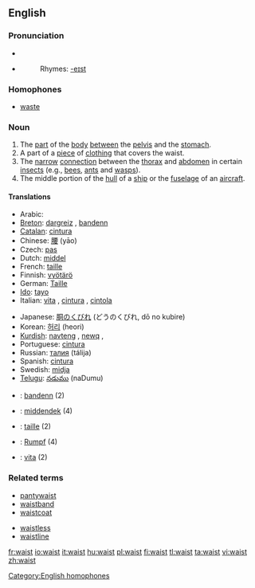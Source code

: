 {{wikipedia|dab=waist (disambiguation)|waist}}
==English==

===Pronunciation===
*{{IPA|/weɪst/}}
*{{audio|en-us-waist.ogg|Audio (US)}}
*:Rhymes: [[Rhymes:English:-eɪst|-eɪst]]

===Homophones===
*[[waste]]

===Noun===
{{wikipedia}}
{{en-noun}}

# The [[part]] of the [[body]] [[between]] the [[pelvis]] and the [[stomach]].
# A part of a [[piece]] of [[clothing]] that covers the waist.
# The [[narrow]] [[connection]] between the [[thorax]] and [[abdomen]] in certain [[insect]]s (e.g., [[bee]]s, [[ant]]s and [[wasp]]s).
# The middle portion of the [[hull]] of a [[ship]] or the [[fuselage]] of an [[aircraft]].

====Translations====
{{trans-top|part of the body between the pelvis and the stomach}}
*Arabic: {{ARchar|[[خصر]]}} {{unicode|(χaʂr)}}
*[[Breton]]: [[dargreiz]] {{m}}, [[bandenn]] {{f}}
*[[Catalan]]: [[cintura]] {{f}}
*Chinese: [[腰]] (yāo)
*Czech: [[pas]] {{m}}
*Dutch: [[middel]] {{n}}
*French: [[taille]] {{f}}
*Finnish: [[vyötärö]]
*German: [[Taille]] {{f}}
*[[Ido]]: [[tayo]]
*Italian: [[vita#Italian|vita]] {{f}}, [[cintura]] {{f}}, [[cintola]] {{f}}
{{trans-mid}}
*Japanese: [[胴のくびれ]] (どうのくびれ, dō no kubire)
*Korean: [[허리]] (heori)
*[[Kurdish]]: [[navteng]] {{f}}, [[newq]] {{f}}, {{KUchar|[[که‌مه‌ر]]}}
*Portuguese: [[cintura]] {{f}}
*Russian: [[талия]] (tálija) {{f}}
*Spanish: [[cintura]] {{f}}
*Swedish: [[midja]]
*[[Telugu]]: [[నడుము]] (naDumu)
{{trans-bottom}}

{{trans-top|A part of a piece of clothing that covers the waist}}
{{trans-mid}}
{{trans-bottom}}

{{trans-top|The narrow connection between the thorax and abdomen in certain insects}}
{{trans-mid}}
{{trans-bottom}}

{{trans-top|The middle portion of the hull of a ship or the fuselage of an aircraft}}
{{trans-mid}}
{{trans-bottom}}

{{checktrans}}
*{{ttbc|Breton}}: [[bandenn]] {{f}} (2)
*{{ttbc|Dutch}}: [[middendek]] {{n}} (4)
*{{ttbc|French}}: [[taille]] {{f}} (2)
*{{ttbc|German}}: [[Rumpf]] {{m}} (4)
*{{ttbc|Italian}}: [[vita#Italian|vita]] {{f}} (2)

===Related terms===
{{top2}}
*[[pantywaist]]
*[[waistband]]
*[[waistcoat]]
{{mid2}}
*[[waistless]]
*[[waistline]]
{{bottom2}}

[[Category:English homophones]]

[[fr:waist]]
[[io:waist]]
[[it:waist]]
[[hu:waist]]
[[pl:waist]]
[[fi:waist]]
[[tl:waist]]
[[ta:waist]]
[[vi:waist]]
[[zh:waist]]